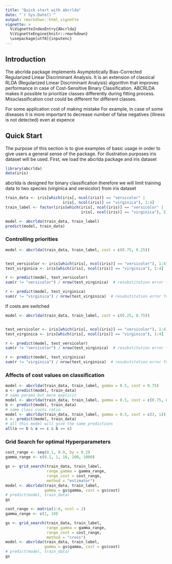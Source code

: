 ```yaml
---
title: "Quick start with abcrlda"
date: "`r Sys.Date()`"
output: rmarkdown::html_vignette
vignette: >
  %\VignetteIndexEntry{Abcrlda}
  %\VignetteEngine{knitr::rmarkdown}
  \usepackage[utf8]{inputenc}
---
```


## Introduction 

The abcrlda package implements Asymptotically Bias-Corrected Regularized Linear Discriminant Analysis.
It is an extension of classical RLDA (Regularized Linear Discriminant Analysis) algorithm 
that improves performance in case of Cost-Sensitive Binary Classification.
ABCRLDA makes it possible to prioritize classes differently during fitting process.
Missclassification cost could be different for different classes.


For some application cost of making mistake
For example, in case of some diseases it is more important to
decrease number of false negatives (illness is not detected) even at expence 


## Quick Start
The purpose of this section is to give examples of basic usage in order to give users a general sense of the package.
For illustration purposes iris dataset will be used.
First, we load the abcrlda package and iris dataset

```r
library(abcrlda)
data(iris)
```

abcrlda is designed for binary classification therefore we will limit training data to two species (virginica and versicolor) from iris dataset

```r
train_data <- iris[which(iris[, ncol(iris)] == "versicolor" |
                         iris[, ncol(iris)] == "virginica"), 1:4]
train_label <- factor(iris[which(iris[, ncol(iris)] == "versicolor" |
                                 iris[, ncol(iris)] == "virginica"), 5])
```

```r
model <- abcrlda(train_data, train_label)
predict(model, train_data)
```
### Controlling priorities
```r
model <- abcrlda(train_data, train_label, cost = c(0.75, 0.25))


test_versicolor <- iris[which(iris[, ncol(iris)] == "versicolor"), 1:4]
test_virginica <- iris[which(iris[, ncol(iris)] == "virginica"), 1:4]

r <- predict(model, test_versicolor)
sum(r != "versicolor") / nrow(test_virginica)  # resubstitution error for first class

r <- predict(model, test_virginica)
sum(r != "virginica") / nrow(test_virginica)  # resubstitution error for second class

```

If costs are switched


```r
model <- abcrlda(train_data, train_label, cost = c(0.25, 0.75))


test_versicolor <- iris[which(iris[, ncol(iris)] == "versicolor"), 1:4]
test_virginica <- iris[which(iris[, ncol(iris)] == "virginica"), 1:4]

r <- predict(model, test_versicolor)
sum(r != "versicolor") / nrow(test_virginica)  # resubstitution error for first class

r <- predict(model, test_virginica)
sum(r != "virginica") / nrow(test_virginica)  # resubstitution error for second class
```


### Affects of cost values on classification

```r
model <- abcrlda(train_data, train_label, gamma = 0.5, cost = 0.75)
a <- predict(model, train_data)
# same params but more explicit
model <- abcrlda(train_data, train_label, gamma = 0.5, cost = c(0.75, 0.25))
b <- predict(model, train_data)
# same class costs ratio
model <- abcrlda(train_data, train_label, gamma = 0.5, cost = c(3, 1))
c <- predict(model, train_data)
# all this model will give the same predictions
all(a == b & a == c & b == c)
```

### Grid Search for optimal Hyperparameters
```r
cost_range <- seq(0.1, 0.9, by = 0.2)
gamma_range <- c(0.1, 1, 10, 100, 1000)

gs <- grid_search(train_data, train_label,
                  range_gamma = gamma_range,
                  range_cost = cost_range,
                  method = "estimator")
model <- abcrlda(train_data, train_label,
                 gamma = gs$gamma, cost = gs$cost)
# predict(model, train_data)
gs
```

```r
cost_range <- matrix(1:8, ncol = 2)
gamma_range <- c(1, 10)

gs <- grid_search(train_data, train_label,
                  range_gamma = gamma_range,
                  range_cost = cost_range,
                  method = "cross")
model <- abcrlda(train_data, train_label,
                 gamma = gs$gamma, cost = gs$cost)
# predict(model, train_data)
gs
```
